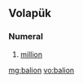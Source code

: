 ==Volapük==

===Numeral===
{{head|vo|numeral}}

# {{context|cardinal|lang=vo}} [[million]]

[[mg:balion]]
[[vo:balion]]